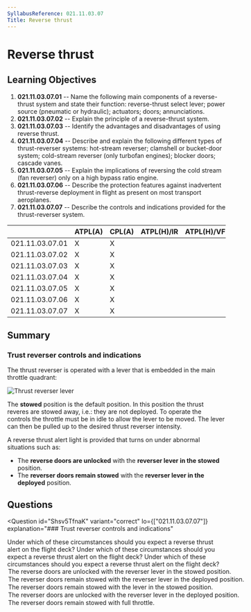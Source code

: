 ```yaml
---
SyllabusReference: 021.11.03.07
Title: Reverse thrust
---
```


# Reverse thrust

## Learning Objectives

1. **021.11.03.07.01** -- Name the following main components of a reverse-thrust
   system and state their function: reverse-thrust select lever; power source
   (pneumatic or hydraulic); actuators; doors; annunciations.
2. **021.11.03.07.02** -- Explain the principle of a reverse-thrust system.
3. **021.11.03.07.03** -- Identify the advantages and disadvantages of using
   reverse thrust.
4. **021.11.03.07.04** -- Describe and explain the following different types of
   thrust-reverser systems: hot-stream reverser; clamshell or bucket-door
   system; cold-stream reverser (only turbofan engines); blocker doors; cascade
   vanes.
5. **021.11.03.07.05** -- Explain the implications of reversing the cold stream
   (fan reverser) only on a high bypass ratio engine.
6. **021.11.03.07.06** -- Describe the protection features against inadvertent
   thrust-reverse deployment in flight as present on most transport aeroplanes.
7. **021.11.03.07.07** -- Describe the controls and indications provided for the
   thrust-reverser system.

|                 | ATPL(A) | CPL(A) | ATPL(H)/IR | ATPL(H)/VFR | CPL(H) | IR  | CBIR(A) |
| --------------- | ------- | ------ | ---------- | ----------- | ------ | --- | ------- |
| 021.11.03.07.01 | X       | X      |            |             |        |     |         |
| 021.11.03.07.02 | X       | X      |            |             |        |     |         |
| 021.11.03.07.03 | X       | X      |            |             |        |     |         |
| 021.11.03.07.04 | X       | X      |            |             |        |     |         |
| 021.11.03.07.05 | X       | X      |            |             |        |     |         |
| 021.11.03.07.06 | X       | X      |            |             |        |     |         |
| 021.11.03.07.07 | X       | X      |            |             |        |     |         |

## Summary

### Trust reverser controls and indications

The thrust reverser is operated with a lever that is embedded in the main
throttle quadrant:

![Thrust reverser lever](images/021.11.03.07-01.jpeg)

The **stowed** position is the default position. In this position the thrust
reveres are stowed away, i.e.: they are not deployed. To operate the controls
the throttle must be in idle to allow the lever to be moved. The lever can then
be pulled up to the desired thrust reverser intensity.

A reverse thrust alert light is provided that turns on under abnormal situations
such as:

- The **reverse doors are unlocked** with the **reverser lever in the stowed**
  position.
- The **reverser doors remain stowed** with the **reverser lever in the
  deployed** position.

## Questions

<Question
  id="Shsv5TfnaK"
  variant="correct"
  lo={["021.11.03.07.07"]}
  explanation="### Trust reverser controls and indications"
>
  <Text variant="oneCorrect">
    Under which of these circumstances should you expect a reverse thrust alert
    on the flight deck?
  </Text>
  <Text variant="oneTwo">
    Under which of these circumstances should you expect a reverse thrust alert
    on the flight deck?
  </Text>
  <Text variant="multipleCorrect" select={4}>
    Under which of these circumstances should you expect a reverse thrust alert
    on the flight deck?
  </Text>
  <Option
    id="Shsv5TfnaK-1"
    correct
    why="This is an abnormal situation. The doors should be locked in the stowed position."
  >
    The reverse doors are unlocked with the reverser lever in the stowed
    position.
  </Option>
  <Option
    id="Shsv5TfnaK-2"
    correct
    why="This is an abnormal situation. The doors should be open in the deployed position."
  >
    The reverser doors remain stowed with the reverser lever in the deployed
    position.
  </Option>
  <Option
    id="Shsv5TfnaK-3"
    why="This is a normal situation. The throttle lever setting corresponds to the current state of the system. No warning light required."
  >
    The reverser doors remain stowed with the lever in the stowed position.
  </Option>
  <Option
    id="Shsv5TfnaK-4"
    why="This is a normal situation. The throttle lever setting corresponds to the current state of the system. No warning light required."
  >
    The reverser doors are unlocked with the reverser lever in the deployed
    position.
  </Option>
  <Option
    id="Shsv5TfnaK-5"
    why="At full throttle the reverser doors should definitely be closed. So all is good.  No warning light required."
  >
    The reverser doors remain stowed with full throttle.
  </Option>
</Question>
